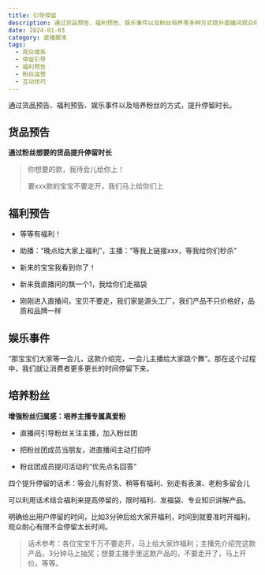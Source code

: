 ```yaml
---
title: 引导停留
description: 通过货品预告、福利预告、娱乐事件以及粉丝培养等多种方式提升直播间观众停留时长的话术指南
date: 2024-01-03
category: 直播脚本
tags:
  - 观众维系
  - 停留引导
  - 福利预告
  - 粉丝运营
  - 互动技巧
---
```


通过货品预告、福利预告、娱乐事件以及培养粉丝的方式，提升停留时长。

## 货品预告

**通过粉丝想要的货品提升停留时长**

> 你想要的款，我待会儿给你上！
>
> 要xxx款的宝宝不要走开，我们马上给你们上

## 福利预告

- 等等有福利！
- 助播：“晚点给大家上福利”，主播：“等我上链接xxx，等我给你们秒杀”

- 新来的宝宝我看到你了！

- 新来我直播间的飘一个1，我给你们走福袋

- 刚刚进入直播间，宝贝不要走，我们家是源头工厂，我们产品不只价格好，品质和品牌一样

## 娱乐事件

“那宝宝们大家等一会儿，这款介绍完，一会儿主播给大家跳个舞“。那在这个过程中，我们就让消费者更多更长的时间停留下来。

## 培养粉丝

**增强粉丝归属感：培养主播专属真爱粉**

- 直播间引导粉丝关注主播，加入粉丝团

- 把粉丝团成员当朋友，进直播间主动打招呼

- 粉丝团成员提问活动的“优先点名回答”

四个提升停留的话术：等会儿有好货、稍等有福利、别走有表演、老粉多留会儿

可以利用话术结合福利来提高停留的，限时福利、发福袋、专业知识讲解产品。

明确给出用户停留的时间，比如3分钟后给大家开福利，时间到就要准时开福利，观众耐心有限不会停留太长时间。

> 话术参考：各位宝宝千万不要走开，马上给大家炸福利；主播先介绍完这款产品，3分钟马上抽奖；想要主播手里这款产品的，不要走开了，马上开价。等等。
